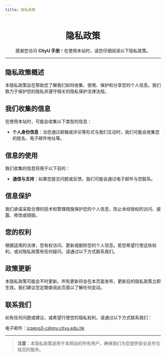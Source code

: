```yaml
---
title: 隐私政策
---
```


<div align="center" style={{ lineHeight: '1.5', fontSize: '0.9rem' }}>
    <h1 style={{ marginBottom: '0.5rem', fontSize: '2.5rem', background: 'linear-gradient(90deg, #de6f31, #da542b, #bf1846, #9f0c43)', WebkitBackgroundClip: 'text', WebkitTextFillColor: 'transparent' }}><strong>隐私政策</strong></h1>
    <p style={{ marginBottom: '0.5rem', color: '#555' }}>感谢您访问 <strong>CityU 手册</strong>！在使用本站时，请您仔细阅读以下隐私政策。</p>
</div>

---

## **隐私政策概述**

本隐私政策旨在帮助您了解我们如何收集、使用、保护和分享您的个人信息。我们致力于保护您的隐私并遵守相关的隐私保护法律法规。

## **我们收集的信息**

在使用本站时，可能会收集以下类型的信息：

- **个人身份信息**：当您通过邮箱或评论等形式与我们互动时，我们可能会收集您的姓名、电子邮件地址等。

## **信息的使用**

我们收集的信息将用于以下目的：

- **通信与支持**：如果您提交问题或反馈，我们可能会通过电子邮件与您联系。

## **信息保护**

我们承诺采取合理的技术和管理措施保护您的个人信息，防止未经授权的访问、披露、修改或销毁。

## **您的权利**

根据适用的法律，您有权访问、更新或删除您的个人信息。若您希望行使这些权利，或对隐私政策有任何疑问，请通过以下方式联系我们。

## **政策更新**

本隐私政策可能会不时更新。所有更新将会在本页面发布，更新后的隐私政策立即生效。我们建议您定期查阅此页面以了解任何变动。

## **联系我们**

如有任何问题或建议，或希望行使您的隐私权利，请通过以下方式联系我们：

电子邮件：[jcpeng3-c@my.cityu.edu.hk](mailto:jcpeng3-c@my.cityu.edu.hk)

---

> **注意**：本隐私政策适用于本网站的所有用户，确保我们为您提供安全且符合规范的服务。
